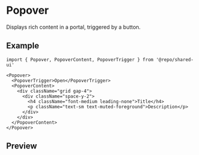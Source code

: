 
<Meta of={Stories} />

# Popover

Displays rich content in a portal, triggered by a button.

## Example

```tsx
import { Popover, PopoverContent, PopoverTrigger } from '@repo/shared-ui'

<Popover>
  <PopoverTrigger>Open</PopoverTrigger>
  <PopoverContent>
    <div className="grid gap-4">
      <div className="space-y-2">
        <h4 className="font-medium leading-none">Title</h4>
        <p className="text-sm text-muted-foreground">Description</p>
      </div>
    </div>
  </PopoverContent>
</Popover>
```

## Preview

<Primary />
